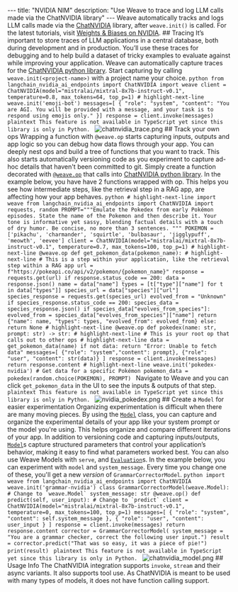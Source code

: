 --- title: "NVIDIA NIM" description: "Use Weave to trace and log LLM calls made via the ChatNVIDIA library" --- Weave automatically tracks and logs LLM calls made via the [ChatNVIDIA](https://python.langchain.com/docs/integrations/chat/nvidia_ai_endpoints/) library, after `weave.init()` is called. <Tip> For the latest tutorials, visit [Weights & Biases on NVIDIA](https://wandb.ai/site/partners/nvidia). </Tip> ## Tracing It’s important to store traces of LLM applications in a central database, both during development and in production. You’ll use these traces for debugging and to help build a dataset of tricky examples to evaluate against while improving your application. <Tabs> <Tab title="Python"> Weave can automatically capture traces for the [ChatNVIDIA python library](https://python.langchain.com/docs/integrations/chat/nvidia_ai_endpoints/). Start capturing by calling `weave.init(<project-name>)` with a project name your choice. ```python from langchain_nvidia_ai_endpoints import ChatNVIDIA import weave client = ChatNVIDIA(model="mistralai/mixtral-8x7b-instruct-v0.1", temperature=0.8, max_tokens=64, top_p=1) # highlight-next-line weave.init('emoji-bot') messages=[ { "role": "system", "content": "You are AGI. You will be provided with a message, and your task is to respond using emojis only." }] response = client.invoke(messages) ``` </Tab> <Tab title="TypeScript"> ```plaintext This feature is not available in TypeScript yet since this library is only in Python. ``` </Tab> </Tabs> ![chatnvidia_trace.png](/guides/integrations/imgs/chatnvidia_trace.png) ## Track your own ops <Tabs> <Tab title="Python"> Wrapping a function with `@weave.op` starts capturing inputs, outputs and app logic so you can debug how data flows through your app. You can deeply nest ops and build a tree of functions that you want to track. This also starts automatically versioning code as you experiment to capture ad-hoc details that haven't been committed to git. Simply create a function decorated with [`@weave.op`](/guides/tracking/ops) that calls into [ChatNVIDIA python library](https://python.langchain.com/docs/integrations/chat/nvidia_ai_endpoints/). In the example below, you have have 2 functions wrapped with op. This helps you see how intermediate steps, like the retrieval step in a RAG app, are affecting how your app behaves. ```python # highlight-next-line import weave from langchain_nvidia_ai_endpoints import ChatNVIDIA import requests, random PROMPT="""Emulate the Pokedex from early Pokémon episodes. State the name of the Pokemon and then describe it. Your tone is informative yet sassy, blending factual details with a touch of dry humor. Be concise, no more than 3 sentences. """ POKEMON = ['pikachu', 'charmander', 'squirtle', 'bulbasaur', 'jigglypuff', 'meowth', 'eevee'] client = ChatNVIDIA(model="mistralai/mixtral-8x7b-instruct-v0.1", temperature=0.7, max_tokens=100, top_p=1) # highlight-next-line @weave.op def get_pokemon_data(pokemon_name): # highlight-next-line # This is a step within your application, like the retrieval step within a RAG app url = f"https://pokeapi.co/api/v2/pokemon/{pokemon_name}" response = requests.get(url) if response.status_code == 200: data = response.json() name = data["name"] types = [t["type"]["name"] for t in data["types"]] species_url = data["species"]["url"] species_response = requests.get(species_url) evolved_from = "Unknown" if species_response.status_code == 200: species_data = species_response.json() if species_data["evolves_from_species"]: evolved_from = species_data["evolves_from_species"]["name"] return {"name": name, "types": types, "evolved_from": evolved_from} else: return None # highlight-next-line @weave.op def pokedex(name: str, prompt: str) -> str: # highlight-next-line # This is your root op that calls out to other ops # highlight-next-line data = get_pokemon_data(name) if not data: return "Error: Unable to fetch data" messages=[ {"role": "system","content": prompt}, {"role": "user", "content": str(data)} ] response = client.invoke(messages) return response.content # highlight-next-line weave.init('pokedex-nvidia') # Get data for a specific Pokémon pokemon_data = pokedex(random.choice(POKEMON), PROMPT) ``` Navigate to Weave and you can click `get_pokemon_data` in the UI to see the inputs & outputs of that step. </Tab> <Tab title="TypeScript"> ```plaintext This feature is not available in TypeScript yet since this library is only in Python. ``` </Tab> </Tabs> ![nvidia_pokedex.png](/guides/integrations/imgs/nvidia_pokedex.png) ## Create a `Model` for easier experimentation <Tabs> <Tab title="Python"> Organizing experimentation is difficult when there are many moving pieces. By using the [`Model`](/guides/core-types/models) class, you can capture and organize the experimental details of your app like your system prompt or the model you're using. This helps organize and compare different iterations of your app. In addition to versioning code and capturing inputs/outputs, [`Model`](/guides/core-types/models)s capture structured parameters that control your application’s behavior, making it easy to find what parameters worked best. You can also use Weave Models with `serve`, and [`Evaluation`](/guides/core-types/evaluations)s. In the example below, you can experiment with `model` and `system_message`. Every time you change one of these, you'll get a new _version_ of `GrammarCorrectorModel`. ```python import weave from langchain_nvidia_ai_endpoints import ChatNVIDIA weave.init('grammar-nvidia') class GrammarCorrectorModel(weave.Model): # Change to `weave.Model` system_message: str @weave.op() def predict(self, user_input): # Change to `predict` client = ChatNVIDIA(model="mistralai/mixtral-8x7b-instruct-v0.1", temperature=0, max_tokens=100, top_p=1) messages=[ { "role": "system", "content": self.system_message }, { "role": "user", "content": user_input } ] response = client.invoke(messages) return response.content corrector = GrammarCorrectorModel( system_message = "You are a grammar checker, correct the following user input.") result = corrector.predict("That was so easy, it was a piece of pie!") print(result) ``` </Tab> <Tab title="TypeScript"> ```plaintext This feature is not available in TypeScript yet since this library is only in Python. ``` </Tab> </Tabs> ![chatnvidia_model.png](/guides/integrations/imgs/chatnvidia_model.png) ## Usage Info The ChatNVIDIA integration supports `invoke`, `stream` and their async variants. It also supports tool use. As ChatNVIDIA is meant to be used with many types of models, it does not have function calling support.